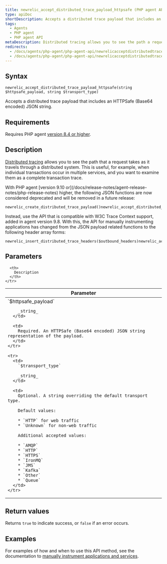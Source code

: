 ```yaml
---
title: newrelic_accept_distributed_trace_payload_httpsafe (PHP agent API)
type: apiDoc
shortDescription: Accepts a distributed trace payload that includes an HTTPSafe (Base64 encoded) JSON string.
tags:
  - Agents
  - PHP agent
  - PHP agent API
metaDescription: Distributed tracing allows you to see the path a request takes as it travels through a distributed system. Use this API to accept an HTTPSafe/Base64 payload.
redirects:
  - /docs/agents/php-agent/php-agent-api/newrelicacceptdistributedtracepayloadhttpsafe-php-agent-api
  - /docs/agents/php-agent/php-agent-api/newrelicacceptdistributedtracepayloadhttpsafe-php-agent-api-0
---
```


## Syntax

```
newrelic_accept_distributed_trace_payload_httpsafe(string $httpsafe_payload, string $transport_type)
```

Accepts a distributed trace payload that includes an HTTPSafe (Base64 encoded) JSON string.

## Requirements

Requires PHP agent [version 8.4 or higher](/docs/release-notes/agent-release-notes/php-release-notes).

## Description

[Distributed tracing](/docs/agents/php-agent/features/distributed-tracing-php) allows you to see the path that a request takes as it travels through a distributed system. This is useful, for example, when individual transactions occur in multiple services, and you want to examine them as a complete transaction trace.

<Callout variant="important">
  With PHP agent [version 9.10 or](/docs/release-notes/agent-release-notes/php-release-notes) higher, the following JSON functions are now considered deprecated and will be removed in a future release:

  ```
  newrelic_create_distributed_trace_payload()newrelic_accept_distributed_trace_payload($payload)newrelic_accept_distributed_trace_payload_httpsafe($payload)
  ```

  Instead, use the API that is compatible with W3C Trace Context support, added in agent version 9.8. With this, the API for manually instrumenting applications has changed from the JSON payload related functions to the following header array forms:

  ```
  newrelic_insert_distributed_trace_headers($outbound_headers)newrelic_accept_distributed_trace_headers($inbound_headers)
  ```
</Callout>

## Parameters

<table>
  <thead>
    <tr>
      <th width="25%">
        Parameter
      </th>

      <th>
        Description
      </th>
    </tr>
  </thead>

  <tbody>
    <tr>
      <td>
        `$httpsafe_payload`

        _string_
      </td>

      <td>
        Required. An HTTPSafe (Base64 encoded) JSON string representation of the payload.
      </td>
    </tr>

    <tr>
      <td>
        `$transport_type`

        _string_
      </td>

      <td>
        Optional. A string overriding the default transport type.

        Default values:

        * `HTTP` for web traffic
        * `Unknown` for non-web traffic

        Additional accepted values:

        * `AMQP`
        * `HTTP`
        * `HTTPS`
        * `IronMQ`
        * `JMS`
        * `Kafka`
        * `Other`
        * `Queue`
      </td>
    </tr>
  </tbody>
</table>

## Return values

Returns `true` to indicate success, or `false` if an error occurs.

## Examples

For examples of how and when to use this API method, see the documentation to [manually instrument applications and services](/docs/agents/php-agent/features/distributed-tracing-php#manual).